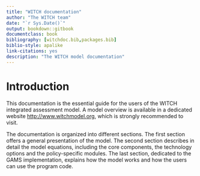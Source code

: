 ```yaml
--- 
title: "WITCH documentation"
author: "The WITCH team"
date: "`r Sys.Date()`"
output: bookdown::gitbook
documentclass: book
bibliography: [witchdoc.bib,packages.bib]
biblio-style: apalike
link-citations: yes
description: "The WITCH model documentation"
---
```


# Introduction

This documentation is the essential guide for the users of
the WITCH integrated assessment model.
A model overview is available in a dedicated website
[http://www.witchmodel.org](http://www.witchmodel.org),
which is strongly recommended to visit.

The documentation is organized into different sections.
The first section offers a general presentation of the model.
The second section describes in detail the model equations,
including the core components, the technology options and
the policy-specific modules.
The last section, dedicated to the GAMS implementation,
explains how the model works and how the users can use the program code.
